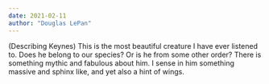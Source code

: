 ```yaml
---
date: 2021-02-11
author: "Douglas LePan"
---
```


(Describing Keynes) This is the most beautiful creature I have ever listened to. Does he belong to our species? Or is he from some other order? There is something mythic and fabulous about him. I sense in him something massive and sphinx like, and yet also a hint of wings.
